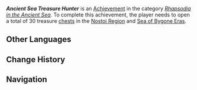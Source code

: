 {{Achievement Infobox
|title        = Ancient Sea Treasure Hunter
|id           = 80320
|order id     = 296
|category     = Rhapsodia in the Ancient Sea
|description  = Open a total of 30 treasure [[chest]]s in the [[Nostoi Region]] and [[Sea of Bygone Eras]].
|requirements = 
|primogems    = 5
|tracking     = Tracks the amount of chests opened.
|topic        = Chests
|hidden       = 
|set          = Ancient Sea Treasure Hunter
|tier         = 1
|tiers_total  = 3
}}
'''''Ancient Sea Treasure Hunter''''' is an [[Achievement]] in the category ''[[Rhapsodia in the Ancient Sea]]''. To complete this achievement, the player needs to open a total of 30 treasure [[chest]]s in the [[Nostoi Region]] and [[Sea of Bygone Eras]].
<!--
==Gameplay Notes==
* 

==Trivia==
* 

==Gallery==
{{Preview
|size=300px
|file=
|caption=
}}

==Video Guides==
{{EVT
|video1   = 
|caption1 = 
}}
-->
==Other Languages==
{{Other Languages|Transclude = Ancient Sea Treasure Hunter}}

==Change History==
{{Change History|4.6}}
<!--
==References==
{{Reflist}}
-->
==Navigation==
{{Achievement Navbox}}